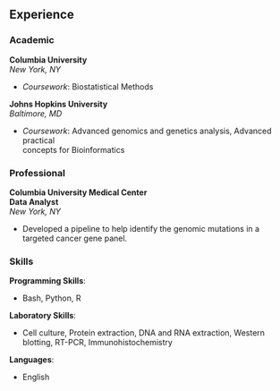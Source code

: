 ## Experience {.tabset}

### Academic

**Columbia University**    
_New York, NY_  

- _Coursework_: Biostatistical Methods     

**Johns Hopkins University**   
_Baltimore, MD_   

- _Coursework_: Advanced genomics and genetics analysis, Advanced practical   
concepts for Bioinformatics

### Professional
**Columbia University Medical Center**\
**Data Analyst**\
_New York, NY_\

- Developed a pipeline to help identify the genomic mutations in a targeted cancer gene panel. 

### Skills

**Programming Skills**:\

* Bash, Python, R

**Laboratory Skills**:\

* Cell culture, Protein extraction, DNA and RNA extraction,\ Western blotting, RT-PCR, Immunohistochemistry

**Languages**:\

* English
